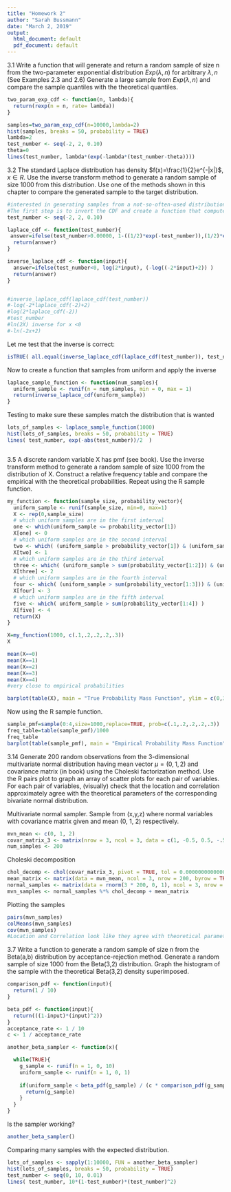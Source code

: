 ```yaml
---
title: "Homework 2"
author: "Sarah Bussmann"
date: "March 2, 2019"
output:
  html_document: default
  pdf_document: default
---
```


3.1
Write a function that will generate and return a random sample of size n from the two-parameter exponential distribution $Exp(\lambda,n)$ for 
arbitrary $\lambda,n$ (See Examples 2.3 and 2.6)
Generate a large sample from $Exp(\lambda,n)$ and compare the sample quantiles with the theoretical quantiles.
```r
two_param_exp_cdf <- function(n, lambda){
  return(rexp(n = n, rate= lambda))
}

samples=two_param_exp_cdf(n=10000,lambda=2)
hist(samples, breaks = 50, probability = TRUE)
lambda=2
test_number <- seq(-2, 2, 0.10)
theta=0
lines(test_number, lambda*(exp(-lambda*(test_number-theta))))
```


3.2
The standard Laplace distribution has density $f(x)=\frac{1}{2}e^{-|x|}$, $x \in R$. 
Use the inverse transform method to generate a random sample of size 1000 from this distribution.
Use one of the methods shown in this chapter to compare the generated sample to the target distribution.
```r
#interested in generating samples from a not-so-often-used distribution
#The first step is to invert the CDF and create a function that computes it. 
test_number <- seq(-2, 2, 0.10)

laplace_cdf <- function(test_number){
 answer=ifelse(test_number>0.00000, 1-((1/2)*exp(-test_number)),(1/2)*exp(test_number))
  return(answer)
}

inverse_laplace_cdf <- function(input){
  answer=ifelse(test_number<0, log(2*input), (-log((-2*input)+2)) )
  return(answer)
}


#inverse_laplace_cdf(laplace_cdf(test_number))
#-log(-2*laplace_cdf(-2)+2)
#log(2*laplace_cdf(-2))
#test_number
#ln(2X) inverse for x <0
#-ln(-2x+2)
```
Let me test that the inverse is correct:
```r
isTRUE( all.equal(inverse_laplace_cdf(laplace_cdf(test_number)), test_number) )
```

Now to create a function that samples from uniform and apply the inverse
```r
laplace_sample_function <- function(num_samples){
  uniform_sample <- runif(n = num_samples, min = 0, max = 1)
  return(inverse_laplace_cdf(uniform_sample))
}

```
Testing to make sure these samples match the distribution that is wanted
```r
lots_of_samples <- laplace_sample_function(1000)
hist(lots_of_samples, breaks = 50, probability = TRUE)
lines( test_number, exp(-abs(test_number))/2  )
```
```r

```




3.5
A discrete random variable X has pmf (see book).
Use the inverse transform method to generate a random sample of size 1000 from the distribution of X.
Construct a relative frequency table and compare the empirical with the theoretical probabilities.
Repeat using the R sample function.
```r
my_function <- function(sample_size, probability_vector){
  uniform_sample <- runif(sample_size, min=0, max=1) 
  X <- rep(0,sample_size)
  # which uniform samples are in the first interval
  one <- which(uniform_sample <= probability_vector[1])
  X[one] <- 0
  # which uniform samples are in the second interval
  two <- which( (uniform_sample > probability_vector[1]) & (uniform_sample < sum(probability_vector[1:2])) )
  X[two] <- 1
  # which uniform samples are in the third interval
  three <- which( (uniform_sample > sum(probability_vector[1:2])) & (uniform_sample < sum(probability_vector[1:3])) )
  X[three] <- 2
  # which uniform samples are in the fourth interval
  four <- which( (uniform_sample > sum(probability_vector[1:3])) & (uniform_sample < sum(probability_vector[1:4])) )
  X[four] <- 3
  # which uniform samples are in the fifth interval
  five <- which( uniform_sample > sum(probability_vector[1:4]) )
  X[five] <- 4
  return(X)
}

X=my_function(1000, c(.1,.2,.2,.2,.3))
X

mean(X==0)
mean(X==1)
mean(X==2)
mean(X==3)
mean(X==4)
#very close to empirical probabilities

barplot(table(X), main = "True Probability Mass Function", ylim = c(0,350))

```

Now using the R sample function.
```r
sample_pmf=sample(0:4,size=1000,replace=TRUE, prob=c(.1,.2,.2,.2,.3))
freq_table=table(sample_pmf)/1000
freq_table
barplot(table(sample_pmf), main = "Empirical Probability Mass Function", ylim = c(0,350))
```

3.14
Generate 200 random observations from the 3-dimensional multivariate normal distribution having mean vector $\mu=(0,1,2)$ and covariance matrix (in book) using the Choleski factorization method. 
Use the R pairs plot to graph an array of scatter plots for each pair of variables.
For each pair of variables, (visually) check that the location and correlation approximately agree with the theoretical parameters of the corresponding bivariate normal distribution.

Multivariate normal sampler. Sample from (x,y,z) where normal variables with covariance matrix given and mean (0, 1, 2) respectively.
```r

mvn_mean <- c(0, 1, 2)
covar_matrix_3 <- matrix(nrow = 3, ncol = 3, data = c(1, -0.5, 0.5, -.5,1,-.5,.5,-.5,1))
num_samples <- 200

```
Choleski decomposition
```r
chol_decomp <- chol(covar_matrix_3, pivot = TRUE, tol = 0.00000000000001)
mean_matrix <- matrix(data = mvn_mean, ncol = 3, nrow = 200, byrow = TRUE)
normal_samples <- matrix(data = rnorm(3 * 200, 0, 1), ncol = 3, nrow = 200)
mvn_samples <- normal_samples %*% chol_decomp + mean_matrix
```
Plotting the samples
```r
pairs(mvn_samples)
colMeans(mvn_samples)
cov(mvn_samples)
#Location and Correlation look like they agree with theoretical parameters
```

3.7
Write a function to generate a random sample of size n from the Beta(a,b) distribution by acceptance-rejection method. Generate a random sample of size 1000 from the Beta(3,2) distribution. 
Graph the histogram of the sample with the theoretical Beta(3,2) density superimposed.
```r
comparison_pdf <- function(input){
  return(1 / 10)
}

beta_pdf <- function(input){
  return(((1-input)*(input)^2))
}
acceptance_rate <- 1 / 10
c <- 1 / acceptance_rate

another_beta_sampler <- function(x){

  while(TRUE){
    g_sample <- runif(n = 1, 0, 10)
    uniform_sample <- runif(n = 1, 0, 1)
    
    if(uniform_sample < beta_pdf(g_sample) / (c * comparison_pdf(g_sample))){
      return(g_sample)
    }
  }
}
```

Is the sampler working?
```r
another_beta_sampler()
```
Comparing many samples with the expected distribution.
```r
lots_of_samples <- sapply(1:10000, FUN = another_beta_sampler)
hist(lots_of_samples, breaks = 50, probability = TRUE)
test_number <- seq(0, 10, 0.01)
lines( test_number, 10*(1-test_number)*(test_number)^2)
```

